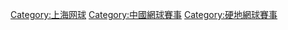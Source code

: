 [[Category:上海网球|Category:上海网球]]
[[Category:中國網球賽事|Category:中國網球賽事]]
[[Category:硬地網球賽事|Category:硬地網球賽事]]